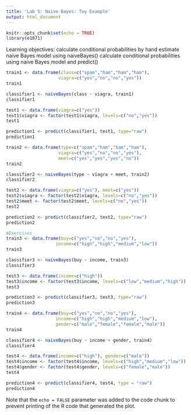 ---
title: 'Lab 5: Naive Bayes: Toy Example'
output: html_document
---

```{r setup, include=FALSE}
knitr::opts_chunk$set(echo = TRUE)
library(e1071)
```
Learning objectives:
calculate conditional probabilities by hand
estimate naive Bayes model using naiveBayes()
calculate conditional probabilities using naive Bayes model and predict()

```{r bayes}
train1 <- data.frame(class=c("spam","ham","ham","ham"),
                    viagra=c("yes","no","no","yes"))
train1

classifier1 <- naiveBayes(class ~ viagra, train1)
classifier1

test1 <- data.frame(viagra=c("yes"))
test1$viagra <- factor(test1$viagra, levels=c("no","yes"))
test1

prediction1 <- predict(classifier1, test1, type="raw")
prediction1

train2 <- data.frame(type=c("spam","ham","ham","ham"),
                    viagra=c("yes","no","no","yes"),
                    meet=c("yes","yes","yes","no"))
train2

classifier2 <- naiveBayes(type ~ viagra + meet, train2)
classifier2

test2 <- data.frame(viagra=c("yes"), meet=c("yes"))
test2$viagra <- factor(test2$viagra, levels=c("no","yes"))
test2$meet <- factor(test2$meet, levels=c("no","yes"))
test2

prediction2 <- predict(classifier2, test2, type="raw")
prediction2

#Exercises
train3 <- data.frame(buy=c("yes","no","no","yes"),
                   income=c("high","high","medium","low"))
train3

classifier3 <- naiveBayes(buy ~ income, train3)
classifier3

test3 <- data.frame(income=c("high"))
test3$income <- factor(test3$income, levels=c("low","medium","high"))
test3

prediction3 <- predict(classifier3, test3, type="raw")
prediction3

train4 <- data.frame(buy=c("yes","no","no","yes"),
                   income=c("high","high","medium","low"),
                   gender=c("male","female","female","male"))
train4

classifier4 <- naiveBayes(buy ~ income + gender, train4)
classifier4

test4 <- data.frame(income=c("high"), gender=c("male"))
test4$income <- factor(test4$income, levels=c("high","medium","low"))
test4$gender <- factor(test4$gender, levels=c("female","male"))
test4

prediction4 <- predict(classifier4, test4, type = "raw")
prediction4

```

Note that the `echo = FALSE` parameter was added to the code chunk to prevent printing of the R code that generated the plot.
